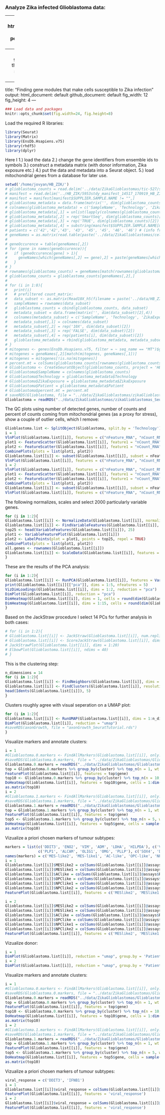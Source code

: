 ### Analyze Zika infected Glioblastoma data:

---
  output:
  html_document: default
pdf_document: default
---
  ### Finding gene modules that make cells susceptible to Zika infection
  
  ---
  title: "Finding gene modules that make cells susceptible to Zika infection"
output:
  html_document: default
github_document: default
fig_width: 12
fig_height: 4 
---
  
```r
### Load data and packages
knitr::opts_chunk$set(fig.width=24, fig.height=8) 
```

Load the required R libraries:
```r
library(Seurat)
library(Matrix)
library(EnsDb.Hsapiens.v75)
library(rhdf5)
library(dplyr)
```

Here I 1.) load the data 2.) change the gene identifiers from ensemble ids to symbols 3.) construct a metadata matrix (with donor information, Zika exposure etc.)  4.) put the data and metadata into a Seurat object. 5.) load mitochondrial genes from a database for later use.
```r
setwd('/home/jovyan/HB_ZIK/')
# glioblastoma_counts = read.delim('../data/ZikaGlioblastomas/tic-527/study5953-tic527-star-fc-genecounts.txt', row.names = 1)
# manifest = read.delim('../HB_ZIK/5953stdy_manifest_14517_170919_HB_ZIK_046_048_050_051.csv', sep = ',', skip = 8)
# manifest = manifest[manifest$SUPPLIER.SAMPLE.NAME != "",]
# glioblastoma_metadata = data.frame(matrix('', dim(glioblastoma_counts)[2],4))
# colnames(glioblastoma_metadata) = c('SampleName', 'Technology', 'ZikaExposure', 'Patient')
# glioblastoma_metadata[,1] = unlist(lapply(colnames(glioblastoma_counts), function(x) substring(x,2)))
# glioblastoma_metadata[,2] = rep('SmartSeq', dim(glioblastoma_counts)[2])
# glioblastoma_metadata[,3] = rep('TRUE', dim(glioblastoma_counts)[2])
# glioblastoma_metadata[,4] = substring(manifest$SUPPLIER.SAMPLE.NAME[match(glioblastoma_metadata$SampleName, manifest$SANGER.SAMPLE.ID)], 3, 4)
# patients = c('42','42','43', '43', '45', '45', '46', '46') # (info from sample tracker)
# geneNames = as.matrix(read.table(paste('../data/ZikaGlioblastomas/cellranger302_count_32771_5953STDY855119', as.character(1), '_GRCh38-3_0_0_premrna/filtered_feature_bc_matrix/filtered_feature_bc_matrix/features.tsv', sep = '')))
# 
# geneOccurence = table(geneNames[,2])
# for (gene in names(geneOccurence)){
#   if (geneOccurence[gene] > 1){
#     geneNames[which(geneNames[,2] == gene),2] = paste(geneNames[which(geneNames[,2] == gene),2], '(', geneNames[which(geneNames[,2] == gene),1], ')', sep = '')
#   }
# }
# rownames(glioblastoma_counts) = geneNames[match(rownames(glioblastoma_counts), geneNames[,1]),2]
# glioblastoma_counts = glioblastoma_counts[geneNames[,2],]
# 
# for (i in 1:8){
#   print(i)
#   # prefiltered count_matrix:
#   data_subset <- as.matrix(Read10X_h5(filename = paste('../data/HB_ZIK/HB_ZIK/cellranger302_count_32771_5953STDY855119', as.character(i), '_GRCh38-3_0_0_premrna/output_filtered.h5', sep = ''), use.names = TRUE))
#   sampleNames = rownames(data_subset)
#   glioblastoma_counts = cbind(glioblastoma_counts, data_subset)
#   metadata_subset = data.frame(matrix('', dim(data_subset)[2],4))
#   colnames(metadata_subset) = c('SampleName', 'Technology', 'ZikaExposure', 'Patient')
#   metadata_subset[,1] = colnames(data_subset)
#   metadata_subset[,2] = rep('10X', dim(data_subset)[2])
#   metadata_subset[,3] = rep('FALSE', dim(data_subset)[2])
#   metadata_subset[,4] = rep(patients[i], dim(data_subset)[2])
#   glioblastoma_metadata = rbind(glioblastoma_metadata, metadata_subset)
# }
# mitogenes <- genes(EnsDb.Hsapiens.v75, filter = ~ seq_name == "MT")$gene_id
# mitogenes = geneNames[,2][match(mitogenes, geneNames[,1])]
# mitogenes = mitogenes[!is.na(mitogenes)] 
# percent.mt = colSums(glioblastoma_counts[rownames(glioblastoma_counts) %in% mitogenes,])/colSums(glioblastoma_counts)
# Glioblastoma <- CreateSeuratObject(glioblastoma_counts, project = 'HB_ZIK', min.cells = 0, min.features = 0)
# Glioblastoma$SampleName = colnames(glioblastoma_counts)
# Glioblastoma$Technology = glioblastoma_metadata$Technology
# Glioblastoma$ZikaExposure = glioblastoma_metadata$ZikaExposure
# Glioblastoma$Patient = glioblastoma_metadata$Patient
# Glioblastoma$percent.mt = percent.mt
# saveRDS(Glioblastoma, file = "../data/ZikaGlioblastomas/zikaGlioblastomas_SeuratObject.rds")
Glioblastoma = readRDS("../data/ZikaGlioblastomas/zikaGlioblastomas_SeuratObject.rds")
```

The QC plots using number of detected genes, number of counts and percent of counts coming from mitochondrial genes (as a proxy for stress), show a couple of outlier cells, which I remove:
  
```r
Glioblastoma.list <- SplitObject(Glioblastoma, split.by = 'Technology')
i = 1
VlnPlot(Glioblastoma.list[[i]], features = c("nFeature_RNA", "nCount_RNA", "percent.mt"), ncol = 3, group.by = 'Patient')
plot1 <- FeatureScatter(Glioblastoma.list[[i]], feature1 = "nCount_RNA", feature2 = "percent.mt")
plot2 <- FeatureScatter(Glioblastoma.list[[i]], feature1 = "nCount_RNA", feature2 = "nFeature_RNA")
CombinePlots(plots = list(plot1, plot2))
Glioblastoma.list[[i]] <- subset(Glioblastoma.list[[i]], subset = nFeature_RNA > 2500 & nFeature_RNA < 12000 & nCount_RNA < 2*10^6 & percent.mt < 0.1)
VlnPlot(Glioblastoma.list[[i]], features = c("nFeature_RNA", "nCount_RNA", "percent.mt"), ncol = 3, group.by = 'Patient')
i = 2
VlnPlot(Glioblastoma.list[[i]], features = c("nFeature_RNA", "nCount_RNA", "percent.mt"), ncol = 3, group.by = 'Patient')
plot1 <- FeatureScatter(Glioblastoma.list[[i]], feature1 = "nCount_RNA", feature2 = "percent.mt")
plot2 <- FeatureScatter(Glioblastoma.list[[i]], feature1 = "nCount_RNA", feature2 = "nFeature_RNA")
CombinePlots(plots = list(plot1, plot2))
Glioblastoma.list[[i]] <- subset(Glioblastoma.list[[i]], subset = nFeature_RNA > 500 & nFeature_RNA < 5000 & nCount_RNA > 0 & nCount_RNA < 4*10^5 & percent.mt < 0.1)
VlnPlot(Glioblastoma.list[[i]], features = c("nFeature_RNA", "nCount_RNA", "percent.mt"), ncol = 3, group.by = 'Patient')
```

The following normalizes, scales and select 2000 particularly variable genes. 

```r
for (i in 1:2){
Glioblastoma.list[[i]] <- NormalizeData(Glioblastoma.list[[i]], normalization.method = "LogNormalize", scale.factor = 10000)
Glioblastoma.list[[i]] <- FindVariableFeatures(Glioblastoma.list[[i]], selection.method = "vst", nfeatures = 2000)
top25 <- head(VariableFeatures(Glioblastoma.list[[i]]), 25)
plot1 <- VariableFeaturePlot(Glioblastoma.list[[i]])
plot2 <- LabelPoints(plot = plot1, points = top25, repel = TRUE)
CombinePlots(plots = list(plot1, plot2))
all.genes <- rownames(Glioblastoma.list[[i]])
Glioblastoma.list[[i]] <- ScaleData(Glioblastoma.list[[i]], features = all.genes)
}
```

These are the results of the PCA analysis:

```r
for (i in 1:2){
Glioblastoma.list[[i]] <- RunPCA(Glioblastoma.list[[i]], features = VariableFeatures(object = Glioblastoma.list[[i]]))
print(Glioblastoma.list[[i]][["pca"]], dims = 1:5, nfeatures = 5)
VizDimLoadings(Glioblastoma.list[[i]], dims = 1:2, reduction = "pca")
DimPlot(Glioblastoma.list[[i]], reduction = "pca")
DimHeatmap(Glioblastoma.list[[i]], dims = 1, cells = round(dim(Glioblastoma.list[[i]])[2])/2, balanced = TRUE)
DimHeatmap(Glioblastoma.list[[i]], dims = 1:15, cells = round(dim(Glioblastoma.list[[i]])[2])/2, balanced = TRUE)
}
```

Based on the JackStraw procedure I select 14 PCs for further analysis in both cases:

```r
# for (i in 1:2){
# Glioblastoma.list[[i]] <- JackStraw(Glioblastoma.list[[i]], num.replicate = 100)
# Glioblastoma.list[[i]] <- ScoreJackStraw(Glioblastoma.list[[i]], dims = 1:20)
# JackStrawPlot(Glioblastoma.list[[i]], dims = 1:20)
# ElbowPlot(Glioblastoma.list[[i]], ndims = 40)
# }
```

This is the clustering step:

```r
n_dimensions = 14
for (i in 1:2){
Glioblastoma.list[[i]] <- FindNeighbors(Glioblastoma.list[[i]], dims = 1:n_dimensions)
Glioblastoma.list[[i]] <- FindClusters(Glioblastoma.list[[i]], resolution = 0.5)
head(Idents(Glioblastoma.list[[i]]), 5)
}
```

Clusters roughly agree with visual seperation on a UMAP plot:

```r
for (i in 1:2){
Glioblastoma.list[[i]] <- RunUMAP(Glioblastoma.list[[i]], dims = 1:n_dimensions)
DimPlot(Glioblastoma.list[[i]], reduction = "umap")
#saveRDS(axonGrowth, file = "axonGrowth_SeuratTutorial.rds")
}
```

Visualize markers and annotate clusters:

```r
i = 1
#Glioblastoma.0.markers <- FindAllMarkers(Glioblastoma.list[[i]], only.pos = TRUE, min.pct = 0.25, logfc.threshold = 0.25)
#saveRDS(Glioblastoma.0.markers, file = "../data/ZikaGlioblastomas/Glioblastoma.0.markers.rds")
Glioblastoma.0.markers = readRDS("../data/ZikaGlioblastomas/Glioblastoma.0.markers.rds")
top = Glioblastoma.0.markers %>% group_by(cluster) %>% top_n(n = 1, wt = avg_logFC)
FeaturePlot(Glioblastoma.list[[i]], features = top$gene)
top10 <- Glioblastoma.0.markers %>% group_by(cluster) %>% top_n(n = 10, wt = avg_logFC)
DoHeatmap(Glioblastoma.list[[i]], features = top10$gene, cells = 1:dim(Glioblastoma.list[[i]])[2] + NoLegend())
as.matrix(top10)  
i = 2
#Glioblastoma.1.markers <- FindAllMarkers(Glioblastoma.list[[i]], only.pos = TRUE, min.pct = 0.25, logfc.threshold = 0.25)
#saveRDS(Glioblastoma.1.markers, file = "../data/ZikaGlioblastomas/Glioblastoma.1.markers.rds")
Glioblastoma.1.markers = readRDS("../data/ZikaGlioblastomas/Glioblastoma.1.markers.rds")
top = Glioblastoma.1.markers %>% group_by(cluster) %>% top_n(n = 1, wt = avg_logFC)
FeaturePlot(Glioblastoma.list[[i]], features = top$gene)
top5 <- Glioblastoma.1.markers %>% group_by(cluster) %>% top_n(n = 5, wt = avg_logFC)
DoHeatmap(Glioblastoma.list[[i]], features = top5$gene, cells = sample(1:dim(Glioblastoma.list[[i]])[2], 1000))
as.matrix(top10)
```

Vizualize a priori chosen markers of tumour subtypes:

```r

markers = list(c('DDIT3', 'ENO2', 'VIM', 'ADM', 'LDHA', 'HILPDA'), c('VIM', 'ANXA1', 'ANXA2', 'CHI3L1', 'CD44'), c('CST3', 'GFAP', 'S100B', 'HOPX', 'SLC1A3', 'MLC1'),
               c('PLP1', 'ALCAM', 'OLIG1', 'OMG', 'PLLP'), c('SOX4', 'DCX', 'CD24', 'DLL3', 'SOX11'), c('RND3', 'SOX11', 'DCX', 'CD24', 'STMN4', 'STMN2', 'DLX5', 'DLX6-AS1'))
names(markers) = c('MES-like2', 'MES-like1', 'AC-like', 'OPC-like', 'NPC-like1', 'NPC-like2')
i = 1
Glioblastoma.list[[i]]$MESlike2 = colSums(Glioblastoma.list[[i]]@assays$RNA@data[markers[[1]],])
Glioblastoma.list[[i]]$MESlike1 = colSums(Glioblastoma.list[[i]]@assays$RNA@data[markers[[2]],])
Glioblastoma.list[[i]]$AClike = colSums(Glioblastoma.list[[i]]@assays$RNA@data[markers[[3]],])
Glioblastoma.list[[i]]$OPClike = colSums(Glioblastoma.list[[i]]@assays$RNA@data[markers[[4]],])
Glioblastoma.list[[i]]$NPClike1 = colSums(Glioblastoma.list[[i]]@assays$RNA@data[markers[[5]],])
Glioblastoma.list[[i]]$NPClike2 = colSums(Glioblastoma.list[[i]]@assays$RNA@data[markers[[6]],])
FeaturePlot(Glioblastoma.list[[i]], features = c('MESlike2', 'MESlike1', 'AClike', 'OPClike', 'NPClike1', 'NPClike2'))

i = 2
Glioblastoma.list[[i]]$MESlike2 = colSums(Glioblastoma.list[[i]]@assays$RNA@data[markers[[1]],])
Glioblastoma.list[[i]]$MESlike1 = colSums(Glioblastoma.list[[i]]@assays$RNA@data[markers[[2]],])
Glioblastoma.list[[i]]$AClike = colSums(Glioblastoma.list[[i]]@assays$RNA@data[markers[[3]],])
Glioblastoma.list[[i]]$OPClike = colSums(Glioblastoma.list[[i]]@assays$RNA@data[markers[[4]],])
Glioblastoma.list[[i]]$NPClike1 = colSums(Glioblastoma.list[[i]]@assays$RNA@data[markers[[5]],])
Glioblastoma.list[[i]]$NPClike2 = colSums(Glioblastoma.list[[i]]@assays$RNA@data[markers[[6]],])
FeaturePlot(Glioblastoma.list[[i]], features = c('MESlike2', 'MESlike1', 'AClike', 'OPClike', 'NPClike1', 'NPClike2'))
```

Vizualize donor:

```r
i = 1
DimPlot(Glioblastoma.list[[i]], reduction = "umap", group.by = 'Patient')
i = 2
DimPlot(Glioblastoma.list[[i]], reduction = "umap", group.by = 'Patient')
```

Visualize markers and annotate clusters:

```r
i = 1
#Glioblastoma.0.markers <- FindAllMarkers(Glioblastoma.list[[i]], only.pos = TRUE, min.pct = 0.25, logfc.threshold = 0.25)
#saveRDS(Glioblastoma.0.markers, file = "../data/ZikaGlioblastomas/Glioblastoma.0.markers.rds")
Glioblastoma.0.markers = readRDS("../data/ZikaGlioblastomas/Glioblastoma.0.markers.rds")
top = Glioblastoma.0.markers %>% group_by(cluster) %>% top_n(n = 1, wt = avg_logFC)
FeaturePlot(Glioblastoma.list[[i]], features = top$gene)
top10 <- Glioblastoma.0.markers %>% group_by(cluster) %>% top_n(n = 10, wt = avg_logFC)
DoHeatmap(Glioblastoma.list[[i]], features = top10$gene, cells = 1:dim(Glioblastoma.list[[i]])[2] + NoLegend())
as.matrix(top10)  
i = 2
#Glioblastoma.1.markers <- FindAllMarkers(Glioblastoma.list[[i]], only.pos = TRUE, min.pct = 0.25, logfc.threshold = 0.25)
#saveRDS(Glioblastoma.1.markers, file = "../data/ZikaGlioblastomas/Glioblastoma.1.markers.rds")
Glioblastoma.1.markers = readRDS("../data/ZikaGlioblastomas/Glioblastoma.1.markers.rds")
top = Glioblastoma.1.markers %>% group_by(cluster) %>% top_n(n = 1, wt = avg_logFC)
FeaturePlot(Glioblastoma.list[[i]], features = top$gene)
top5 <- Glioblastoma.1.markers %>% group_by(cluster) %>% top_n(n = 5, wt = avg_logFC)
DoHeatmap(Glioblastoma.list[[i]], features = top5$gene, cells = sample(1:dim(Glioblastoma.list[[i]])[2], 1000))
as.matrix(top10)
```

Vizualize a priori chosen markers of tumour subtypes:

```r
viral_response = c('DDIT3', 'IFNB1')
i = 1
Glioblastoma.list[[i]]$viral_response = colSums(Glioblastoma.list[[i]]@assays$RNA@data[viral_response,])
FeaturePlot(Glioblastoma.list[[i]], features = 'viral_response')
i = 2
Glioblastoma.list[[i]]$viral_response = colSums(Glioblastoma.list[[i]]@assays$RNA@data[viral_response,])
FeaturePlot(Glioblastoma.list[[i]], features = 'viral_response')
```
